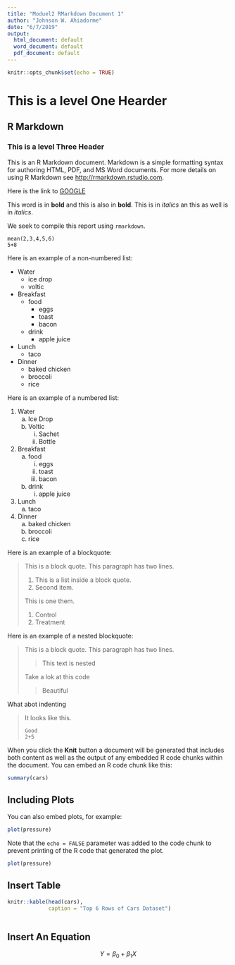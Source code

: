 ```yaml
---
title: "Moduel2 RMarkdown Document 1"
author: "Johnson W. Ahiadorme"
date: "6/7/2019"
output:
  html_document: default
  word_document: default
  pdf_document: default
---
```


```r
knitr::opts_chunk$set(echo = TRUE)
```

# This is a level One Hearder

## R Markdown

### This is a level Three Header

This is an R Markdown document. Markdown is a simple formatting syntax for authoring HTML, PDF, and MS Word documents. For more details on using R Markdown see <http://rmarkdown.rstudio.com>.

Here is the link to [GOOGLE](http://www.google.com)

This word is in **bold** and this is also in __bold__. This is in *italics* an this as well is in _italics_.

We seek to compile this report using `rmarkdown`.

```
mean(2,3,4,5,6)
5+8
```
Here is an example of a non-numbered list:

* Water
    - ice drop
    - voltic
* Breakfast
    - food
        + eggs
        + toast
        + bacon
    - drink
        + apple juice
* Lunch
    - taco
* Dinner
    - baked chicken
    - broccoli
    - rice
    
Here is an example of a numbered list:

1. Water
    a. Ice Drop
    b. Voltic
        i. Sachet
        ii. Bottle
2. Breakfast
    a. food
        i. eggs
        ii. toast
        iii. bacon
    b. drink
        i. apple juice
3. Lunch
    a. taco
4. Dinner
    a. baked chicken
    b. broccoli
    c. rice

Here is an example of a blockquote:

> This is a block quote. This
> paragraph has two lines.
>
> 1. This is a list inside a block quote.
> 2. Second item.
>
>This is one them.
>
> 1. Control
> 2. Treatment

Here is an example of a nested blockquote:

> This is a block quote. This
> paragraph has two lines.
>
> > This text is nested
>
>Take a lok at this code
>
>>Beautiful

What abot indenting

>It looks like this.
>
>     Good
>     2+5

When you click the **Knit** button a document will be generated that includes both content as well as the output of any embedded R code chunks within the document. You can embed an R code chunk like this:

```r
summary(cars)
```

## Including Plots

You can also embed plots, for example:

```r
plot(pressure)
```

Note that the `echo = FALSE` parameter was added to the code chunk to prevent printing of the R code that generated the plot.

```r
plot(pressure)
```


## Insert Table

```r
knitr::kable(head(cars),
             caption = "Top 6 Rows of Cars Dataset")
              
```

## Insert An Equation

$$ Y = \beta_0 + \beta_1X $$

